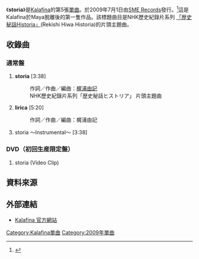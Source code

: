 {{barelinks|time=2019-09-13}}
{{lowercase}}
{{Infobox Single
| Name            = storia
| Artist          = [[Kalafina|Kalafina]]
| Cover           = storia.jpg
| Album           = [[Red_Moon|Red Moon]]
| A-side          = storia
| B-side          = lirica
| Released        = 2009年7月1日
| Format          = [[單曲|單曲]]
| Recorded        = SOUND VALLEY STUDIO<br/>WARNER MUSIC RECORDING STUDIO<br/>MIT STUDIO<br/>AZABU WEST STUDIO
| Genre           = [[J-POP|J-POP]]
| Length          = 9分36秒
| Label           = [[エスエムイーレコーズ|SME Records]]（SECL-788）
| Writer          = [[梶浦由記|梶浦由記]]
| Producer        = [[梶浦由記|梶浦由記]]
| Certification   =
| Chart position  = * 週間最高順位第15位（[[Oricon|Oricon]]）<ref>{{Cite web |url=http://www.oricon.co.jp/music/release/d/822532/1/ |title=存档副本 |accessdate=2010-01-27 |archive-date=2009-11-05 |archive-url=https://web.archive.org/web/20091105003957/http://www.oricon.co.jp/music/release/d/822532/1/ |dead-url=no }}</ref>
| Last single     = [[Lacrimosa_(單曲)|Lacrimosa]]<br/> （2009年）
| This single     = '''storia''' <br/> （2009年）
| Next single     = [[progressive|progressive]]<br/>（2009年）
}}
《'''storia'''》是[[Kalafina|Kalafina]]的第5張[[單曲|單曲]]。於2009年7月1日由[[SME_Records|SME Records]]發行。<ref>{{cite web|url=http://www.sonymusic.co.jp/Music/Info/kalafina/disco/index.html|title=DISCOGRAPHY｜Kalafina OFFICIAL WEBSITE|website=www.sonymusic.co.jp|accessdate=2010-01-27|archive-date=2012-02-10|archive-url=https://web.archive.org/web/20120210061208/http://www.sonymusic.co.jp/Music/Info/kalafina/disco/index.html|dead-url=no}}</ref>這是Kalafina於Maya脫離後的第一隻作品。該標題曲目是NHK歷史紀錄片系列 [[历史秘话|「歴史秘話Historia」]](Rekishi Hiwa Historia)的片頭主題曲。

== 收錄曲 ==
=== 通常盤 ===
# '''storia''' [3:38]
#: 作詞／作曲／編曲：[[梶浦由記|梶浦由記]]
#: NHK歷史紀錄片系列「歴史秘話ヒストリア」 片頭主題曲
# '''lirica''' [5:20]
#: 作詞／作曲／編曲：梶浦由記
# storia 〜Instrumental〜 [3:38]

=== DVD（初回生産限定盤） ===
# storia (Video Clip)

==資料來源==
<references />

== 外部連結 ==
* {{ja}}[http://www.sonymusic.co.jp/Music/Info/kalafina/ Kalafina 官方網站]{{Wayback|url=http://www.sonymusic.co.jp/Music/Info/kalafina/ |date=20110921053325 }}

{{Kalafina}}
[[Category:Kalafina單曲|Category:Kalafina單曲]]
[[Category:2009年單曲|Category:2009年單曲]]
{{Single-stub}}